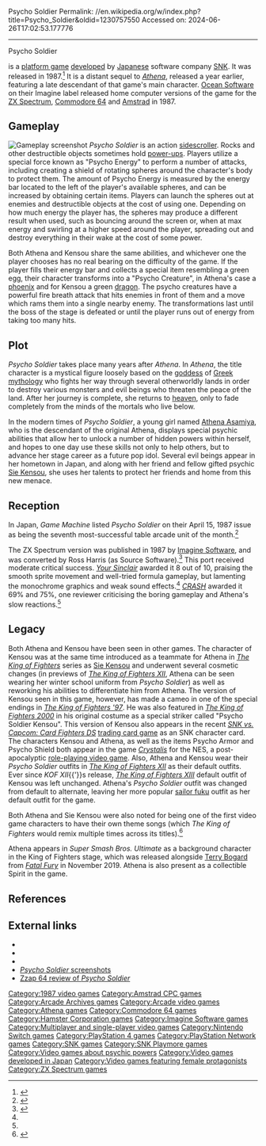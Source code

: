 Psycho Soldier
Permalink: //en.wikipedia.org/w/index.php?title=Psycho_Soldier&oldid=1230757550
Accessed on: 2024-06-26T17:02:53.177776



------
Psycho Soldier
{{Short description|1987 video game}}
{{redirect|Athena 2|the rocket|Athena II|other uses|Athena (disambiguation)}}
{{Infobox video game
| title = Psycho Soldier
|image = Psycho Soldier.png
|developer = [[SNK]]
|publisher = SNK
|designer = 
|series = ''[[Athena (video game)|Athena]]'' series
|engine = 
|released = {{vgrelease|JP|March 3, 1987<ref name="Copyright">{{cite web |title=Psycho soldier. (Registration Number PA0000322254) |url=https://cocatalog.loc.gov |website=[[United States Copyright Office]] |access-date=16 June 2021}}</ref>|NA|1987}}
|genre = [[Platform game|Platform]]
|modes = [[Single-player]], [[multiplayer]]
|arcade system = 
|platforms = [[Arcade game|Arcade]], [[Commodore 64]], [[ZX Spectrum]], [[Amstrad CPC]], [[PlayStation Network]]
}}

{{nihongo|'''''Psycho Soldier'''''|サイコ・ソルジャー|Saiko Sorujā}} is a [[platform game]] [[video game developer|developed]] by [[Japan]]ese software company [[SNK]]. It was released in 1987.<ref>{{cite web |title=サイコソルジャー |trans-title=Psycho Soldier |url=https://mediaarts-db.bunka.go.jp/id/C35225 |website=Media Arts Database |publisher=[[Agency for Cultural Affairs]] |access-date=16 June 2021}}</ref> It is a distant sequel to ''[[Athena (video game)|Athena]]'', released a year earlier, featuring a late descendant of that game's main character. [[Ocean Software]] on their Imagine label released home computer versions of the game for the [[ZX Spectrum]], [[Commodore 64]] and [[Amstrad]] in 1987.

==Gameplay==
[[File:Psycho Soldier Screen01.JPG|thumb|left|Gameplay screenshot]]
''Psycho Soldier'' is an action [[sidescroller]]. Rocks and other destructible objects sometimes hold [[power-up]]s. Players utilize a special force known as "Psycho Energy" to perform a number of attacks, including creating a shield of rotating spheres around the character's body to protect them. The amount of Psycho Energy is measured by the energy bar located to the left of the player's available spheres, and can be increased by obtaining certain items. Players can launch the spheres out at enemies and destructible objects at the cost of using one. Depending on how much energy the player has, the spheres may produce a different result when used, such as bouncing around the screen or, when at max energy and swirling at a higher speed around the player, spreading out and destroy everything in their wake at the cost of some power.

Both Athena and Kensou share the same abilities, and whichever one the player chooses has no real bearing on the difficulty of the game. If the player fills their energy bar and collects a special item resembling a green egg, their character transforms into a "Psycho Creature", in Athena's case a [[Phoenix (mythology)|phoenix]] and for Kensou a green [[dragon]]. The psycho creatures have a powerful fire breath attack that hits enemies in front of them and a move which rams them into a single nearby enemy. The transformations last until the boss of the stage is defeated or until the player runs out of energy from taking too many hits.

==Plot==
''Psycho Soldier'' takes place many years after ''Athena''. In ''Athena'', the title character is a mystical figure loosely based on the [[Athena|goddess]] of [[Greek mythology]] who fights her way through several otherworldly lands in order to destroy various monsters and evil beings who threaten the peace of the land. After her journey is complete, she returns to [[heaven]], only to fade completely from the minds of the mortals who live below.

In the modern times of ''Psycho Soldier'', a young girl named [[Athena Asamiya]], who is the descendant of the original Athena, displays special psychic abilities that allow her to unlock a number of hidden powers within herself, and hopes to one day use these skills not only to help others, but to advance her stage career as a future pop idol. Several evil beings appear in her hometown in Japan, and along with her friend and fellow gifted psychic [[Sie Kensou]], she uses her talents to protect her friends and home from this new menace.

==Reception==
{{Video game reviews
 | CRASH = 69%, 75%<ref name="PYS-Crash">{{cite journal |date=February 1988 |title=Psycho Soldier review |journal=CRASH |issue=49 |page=86}}</ref>
 | YSinclair = 8/10 <small>(ZX Spectrum)</small><ref name="PSY-ZX">{{cite journal |last=Davies |first=Jonathan |date=March 1988 |title=Psycho Soldier review |journal=Your Sinclair |issue=27 |url=http://www.ysrnry.co.uk/articles/psychosoldier.htm |access-date=2007-09-03 |archive-date=2007-09-29 |archive-url=https://web.archive.org/web/20070929084016/http://www.ysrnry.co.uk/articles/psychosoldier.htm |url-status=dead }}</ref>
}}

In Japan, ''Game Machine'' listed ''Psycho Soldier'' on their April 15, 1987 issue as being the seventh most-successful table arcade unit of the month.<ref>{{cite magazine|title=Game Machine's Best Hit Games 25 - テーブル型TVゲーム機 (Table Videos)|magazine=[[:ja:ゲームマシン|Game Machine]]|issue=306|publisher=[[:ja:アミューズメント通信社|Amusement Press, Inc.]]|date=15 April 1987|page=21|lang=ja}}</ref>

The ZX Spectrum version was published in 1987 by [[Imagine Software]], and was converted by Ross Harris (as Source Software).<ref>{{WoS game|id=0003922}}</ref> This port received moderate critical success. ''[[Your Sinclair]]'' awarded it 8 out of 10, praising the smooth sprite movement and well-tried formula gameplay, but lamenting the monochrome graphics and weak sound effects.<ref name="PSY-ZX"/> ''[[CRASH (magazine)|CRASH]]'' awarded it 69% and 75%, one reviewer criticising the boring gameplay and Athena's slow reactions.<ref name="PYS-Crash"/>

==Legacy==
Both Athena and Kensou have been seen in other games. The character of Kensou was at the same time introduced as a teammate for Athena in ''[[The King of Fighters]]'' series as [[Sie Kensou]] and underwent several cosmetic changes (in previews of ''[[The King of Fighters XII]]'', Athena can be seen wearing her winter school uniform from ''Psycho Soldier'') as well as reworking his abilities to differentiate him from Athena. The version of Kensou seen in this game, however, has made a cameo in one of the special endings in ''[[The King of Fighters '97]]''. He was also featured in ''[[The King of Fighters 2000]]'' in his original costume as a special striker called "Psycho Soldier Kensou". This version of Kensou also appears in the recent ''[[SNK vs. Capcom: Card Fighters DS]]'' [[trading card game]] as an SNK character card. The characters Kensou and Athena, as well as the items Psycho Armor and Psycho Shield both appear in the game ''[[Crystalis]]'' for the NES, a post-apocalyptic [[role-playing video game]]. Also, Athena and Kensou wear their ''Psycho Soldier'' outfits in ''[[The King of Fighters XII]]'' as their default outfits. Ever since ''KOF XII''{{'}}s release, ''[[The King of Fighters XIII]]'' default outfit of Kensou was left unchanged. Athena's ''Psycho Soldier'' outfit was changed from default to alternate, leaving her more popular [[Japanese school uniform|sailor fuku]] outfit as her default outfit for the game.

Both Athena and Sie Kensou were also noted for being one of the first video game characters to have their own theme songs (which ''The King of Fighters'' would remix multiple times across its titles).<ref>{{cite web|url=https://www.gamesradar.com/game-music-of-the-day-psycho-soldier/|title=Game music of the day: Psycho Soldier|date=7 August 2010 |publisher=GamesRadar|access-date=September 29, 2018|archive-url=https://web.archive.org/web/20180930115641/https://www.gamesradar.com/game-music-of-the-day-psycho-soldier/|archive-date=2018-09-30|url-status=live}}</ref>

Athena appears in ''Super Smash Bros. Ultimate'' as a background character in the King of Fighters stage, which was released alongside [[Terry Bogard]] from ''[[Fatal Fury]]'' in November 2019. Athena is also present as a collectible Spirit in the game.{{citation needed|date=January 2024}}

==References==
{{reflist}}

==External links==
* {{KLOV game|id=9144}}
* {{moby game|id=/psycho-soldier}}
* {{WoS game|id=0003922}}
* [http://arcade.svatopluk.com/psycho_soldier/ ''Psycho Soldier'' screenshots]
* [http://www.zzap64.co.uk/cgi-bin/displaypage.pl?issue=034&page=017&magazine=zzap Zzap 64 review of ''Psycho Soldier'']

{{Athena series |state=autocollapse}}

[[Category:1987 video games]]
[[Category:Amstrad CPC games]]
[[Category:Arcade Archives games]]
[[Category:Arcade video games]]
[[Category:Athena games]]
[[Category:Commodore 64 games]]
[[Category:Hamster Corporation games]]
[[Category:Imagine Software games]]
[[Category:Multiplayer and single-player video games]]
[[Category:Nintendo Switch games]]
[[Category:PlayStation 4 games]]
[[Category:PlayStation Network games]]
[[Category:SNK games]]
[[Category:SNK Playmore games]]
[[Category:Video games about psychic powers]]
[[Category:Video games developed in Japan]]
[[Category:Video games featuring female protagonists]]
[[Category:ZX Spectrum games]]